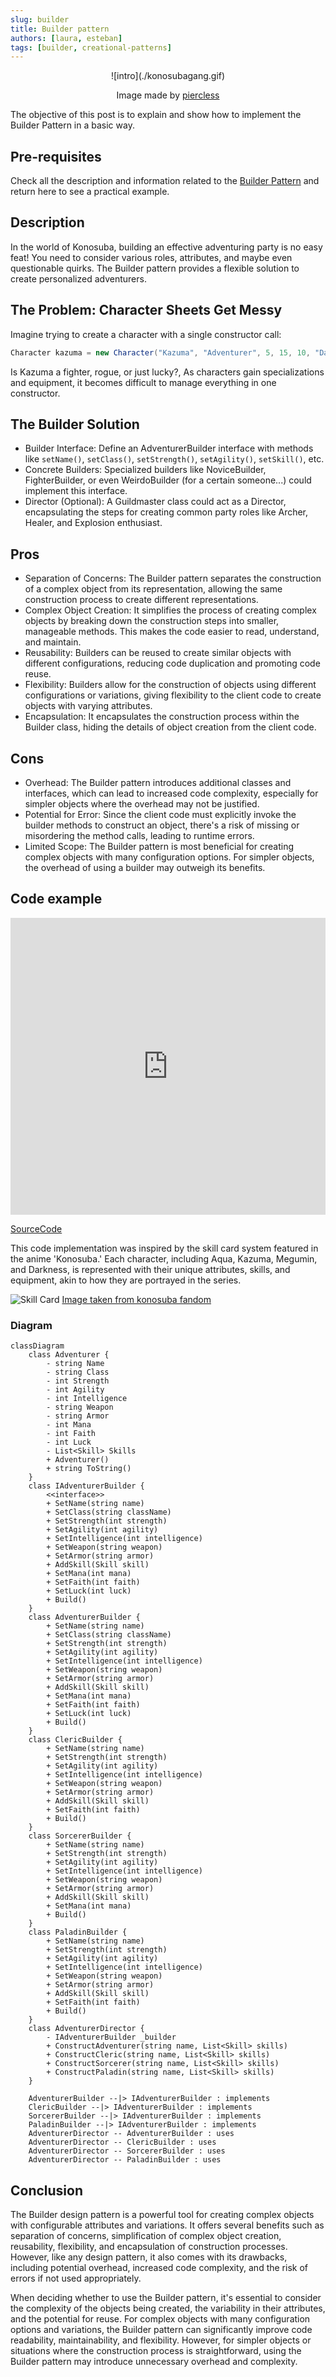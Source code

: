 ```yaml
---
slug: builder
title: Builder pattern
authors: [laura, esteban]
tags: [builder, creational-patterns]
---
```


<div align="center">
    ![intro](./konosubagang.gif)
    <p>Image made by <a href="https://www.deviantart.com/piercless/art/Konosuba-Gang-786187948">piercless</a></p>
</div>

The objective of this post is to explain and show how to implement the Builder Pattern in a basic way.

## Pre-requisites
Check all the description and information related to the [Builder Pattern](/docs/creational-patterns/builder) and return here to see a practical example.

## Description

In the world of Konosuba, building an effective adventuring party is no easy feat!  You need to consider various roles,  attributes, and maybe even questionable quirks. The Builder pattern provides a flexible solution to create personalized adventurers.

<!--truncate-->

## The Problem: Character Sheets Get Messy

Imagine trying to create a character with a single constructor call:

```csharp
Character kazuma = new Character("Kazuma", "Adventurer", 5, 15, 10, "Dagger", null, "Steal");
```

Is Kazuma a fighter, rogue, or just lucky?, As characters gain specializations and equipment, 
it becomes difficult to manage everything in one constructor.

## The Builder Solution

* Builder Interface: Define an AdventurerBuilder interface with methods like `setName()`, `setClass()`, `setStrength()`, `setAgility()`, `setSkill()`, etc.
* Concrete Builders: Specialized builders like NoviceBuilder, FighterBuilder, or even WeirdoBuilder (for a certain someone...) could implement this interface.
* Director (Optional): A Guildmaster class could act as a Director, encapsulating the steps for creating common party roles like Archer, Healer, and Explosion enthusiast.

## Pros

* Separation of Concerns: The Builder pattern separates the construction of a complex object from its representation, allowing the same construction process to create different representations.
* Complex Object Creation: It simplifies the process of creating complex objects by breaking down the construction steps into smaller, manageable methods. This makes the code easier to read, understand, and maintain.
* Reusability: Builders can be reused to create similar objects with different configurations, reducing code duplication and promoting code reuse.
* Flexibility: Builders allow for the construction of objects using different configurations or variations, giving flexibility to the client code to create objects with varying attributes.
* Encapsulation: It encapsulates the construction process within the Builder class, hiding the details of object creation from the client code.

## Cons

* Overhead: The Builder pattern introduces additional classes and interfaces, which can lead to increased code complexity, especially for simpler objects where the overhead may not be justified.
* Potential for Error: Since the client code must explicitly invoke the builder methods to construct an object, there's a risk of missing or misordering the method calls, leading to runtime errors.
* Limited Scope: The Builder pattern is most beneficial for creating complex objects with many configuration options. For simpler objects, the overhead of using a builder may outweigh its benefits.

## Code example

<iframe width="100%" height="475" src="https://dotnetfiddle.net/Widget/TBmTXW" frameborder="0"></iframe>

[SourceCode](https://github.com/lbte/design-patterns/tree/main/code/creational-patterns/builder)

This code implementation was inspired by the skill card system featured in the anime 'Konosuba.' 
Each character, including Aqua, Kazuma, Megumin, and Darkness, is represented with their unique attributes, 
skills, and equipment, akin to how they are portrayed in the series.


![Skill Card](./AdventurerCard.png)
[Image taken from konosuba fandom](https://konosuba.fandom.com/wiki/Skills)

### Diagram

```mermaid
classDiagram
    class Adventurer {
        - string Name
        - string Class
        - int Strength
        - int Agility
        - int Intelligence
        - string Weapon
        - string Armor
        - int Mana
        - int Faith
        - int Luck
        - List<Skill> Skills
        + Adventurer()
        + string ToString()
    }
    class IAdventurerBuilder {
        <<interface>>
        + SetName(string name)
        + SetClass(string className)
        + SetStrength(int strength)
        + SetAgility(int agility)
        + SetIntelligence(int intelligence)
        + SetWeapon(string weapon)
        + SetArmor(string armor)
        + AddSkill(Skill skill)
        + SetMana(int mana)
        + SetFaith(int faith)
        + SetLuck(int luck)
        + Build()
    }
    class AdventurerBuilder {
        + SetName(string name)
        + SetClass(string className)
        + SetStrength(int strength)
        + SetAgility(int agility)
        + SetIntelligence(int intelligence)
        + SetWeapon(string weapon)
        + SetArmor(string armor)
        + AddSkill(Skill skill)
        + SetMana(int mana)
        + SetFaith(int faith)
        + SetLuck(int luck)
        + Build()
    }
    class ClericBuilder {
        + SetName(string name)
        + SetStrength(int strength)
        + SetAgility(int agility)
        + SetIntelligence(int intelligence)
        + SetWeapon(string weapon)
        + SetArmor(string armor)
        + AddSkill(Skill skill)
        + SetFaith(int faith)
        + Build()
    }
    class SorcererBuilder {
        + SetName(string name)
        + SetStrength(int strength)
        + SetAgility(int agility)
        + SetIntelligence(int intelligence)
        + SetWeapon(string weapon)
        + SetArmor(string armor)
        + AddSkill(Skill skill)
        + SetMana(int mana)
        + Build()
    }
    class PaladinBuilder {
        + SetName(string name)
        + SetStrength(int strength)
        + SetAgility(int agility)
        + SetIntelligence(int intelligence)
        + SetWeapon(string weapon)
        + SetArmor(string armor)
        + AddSkill(Skill skill)
        + SetFaith(int faith)
        + Build()
    }
    class AdventurerDirector {
        - IAdventurerBuilder _builder
        + ConstructAdventurer(string name, List<Skill> skills)
        + ConstructCleric(string name, List<Skill> skills)
        + ConstructSorcerer(string name, List<Skill> skills)
        + ConstructPaladin(string name, List<Skill> skills)
    }

    AdventurerBuilder --|> IAdventurerBuilder : implements
    ClericBuilder --|> IAdventurerBuilder : implements
    SorcererBuilder --|> IAdventurerBuilder : implements
    PaladinBuilder --|> IAdventurerBuilder : implements
    AdventurerDirector -- AdventurerBuilder : uses
    AdventurerDirector -- ClericBuilder : uses
    AdventurerDirector -- SorcererBuilder : uses
    AdventurerDirector -- PaladinBuilder : uses
```

## Conclusion 

The Builder design pattern is a powerful tool for creating complex objects with configurable attributes
and variations. It offers several benefits such as separation of concerns, simplification of complex object 
creation, reusability, flexibility, and encapsulation of construction processes. However, like any design pattern, 
it also comes with its drawbacks, including potential overhead, increased code complexity, and the risk of errors if not used appropriately.

When deciding whether to use the Builder pattern, it's essential to consider the complexity of the objects being created,
the variability in their attributes, and the potential for reuse. For complex objects with many configuration options and
variations, the Builder pattern can significantly improve code readability, maintainability, and flexibility. However,
for simpler objects or situations where the construction process is straightforward, using the Builder pattern may
introduce unnecessary overhead and complexity.